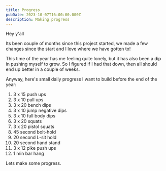 ```yaml
---
title: Progress
pubDate: 2023-10-07T16:00:00.000Z
description: Making progress
---
```


Hey y'all

Its been couple of months since this project started, we made a few changes since the start and I love where we have gotten to!

This time of the year has me feeling quite lonely, but it has also been a dip in pushing myself to grow. So I figured if I had that down, then all should end up better in a couple of weeks.

Anyway, here's small daily progress I want to build before the end of the year:

1. 3 x 15 push ups
2. 3 x 10 pull ups
3. 3 x 20 bench dips
4. 3 x 10 jump negative dips
5. 3 x 10 full body dips
6. 3 x 20 squats
7. 3 x 20 pistol squats
8. 45 second bolt-hold
9. 20 second L-sit hold
10. 20 second hand stand
11. 3 x 12 pike push ups
12. 1 min bar hang

Lets make some progress.
